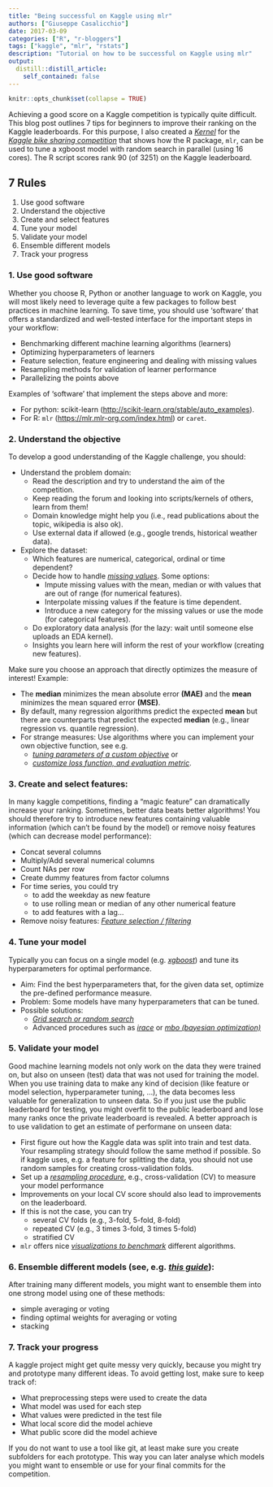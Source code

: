 ```yaml
---
title: "Being successful on Kaggle using mlr"
authors: ["Giuseppe Casalicchio"]
date: 2017-03-09
categories: ["R", "r-bloggers"]
tags: ["kaggle", "mlr", "rstats"]
description: "Tutorial on how to be successful on Kaggle using mlr"
output:
  distill::distill_article:
    self_contained: false
---
```


```r
knitr::opts_chunk$set(collapse = TRUE)
```

Achieving a good score on a Kaggle competition is typically quite difficult.
This blog post outlines 7 tips for beginners to improve their ranking on the Kaggle leaderboards.
For this purpose, I also created a [*Kernel*](https://www.kaggle.com/casalicchio/bike-sharing-demand/tuning-with-mlr)
for the [*Kaggle bike sharing competition*](https://www.kaggle.com/c/bike-sharing-demand)
that shows how the R package, `mlr`, can be used to tune a xgboost model with random search in parallel (using 16 cores). The R script scores rank 90 (of 3251) on the Kaggle leaderboard.

## 7 Rules

  1. Use good software
  2. Understand the objective
  3. Create and select features
  4. Tune your model
  5. Validate your model
  6. Ensemble different models
  7. Track your progress

### 1. Use good software

Whether you choose R, Python or another language to work on Kaggle, you will
most likely need to leverage quite a few packages to follow best practices in
machine learning. To save time, you should use 'software'
that offers a standardized and well-tested interface for the important steps
in your workflow:

  - Benchmarking different machine learning algorithms (learners)
  - Optimizing hyperparameters of learners
  - Feature selection, feature engineering and dealing with missing values
  - Resampling methods for validation of learner performance
  - Parallelizing the points above

Examples of 'software' that implement the steps above and more:

  - For python: scikit-learn (<http://scikit-learn.org/stable/auto_examples>).
  - For R: `mlr` (<https://mlr.mlr-org.com/index.html>) or `caret`.


### 2. Understand the objective

To develop a good understanding of the Kaggle challenge, you should:

  - Understand the problem domain:
    - Read the description and try to understand the aim of the competition.
    - Keep reading the forum and looking into scripts/kernels of others, learn from them!
    - Domain knowledge might help you (i.e., read publications about the topic, wikipedia is also ok).
    - Use external data if allowed (e.g., google trends, historical weather data).

  - Explore the dataset:
    - Which features are numerical, categorical, ordinal or time dependent?
    - Decide how to handle [*missing values*](https://mlr.mlr-org.com/articles/tutorial/impute.html). Some options:
        - Impute missing values with the mean, median or with values that are out of range (for numerical features).
        - Interpolate missing values if the feature is time dependent.
        - Introduce a new category for the missing values or use the mode (for categorical features).
    - Do exploratory data analysis (for the lazy: wait until someone else uploads an EDA kernel).
    - Insights you learn here will inform the rest of your workflow (creating new features).

Make sure you choose an approach that directly optimizes the measure of interest!
Example:

  - The **median** minimizes the mean absolute error **(MAE)** and
  the **mean** minimizes the mean squared error **(MSE)**.
  - By default, many regression algorithms predict the expected **mean** but there
  are counterparts that predict the expected **median**
  (e.g., linear regression vs. quantile regression).
  <!-- - Some measures use a (log-)transformation of the target  -->
  <!-- (e.g. the **RMSLE**, see [*bike sharing competition*](https://www.kaggle.com/c/bike-sharing-demand/details/evaluation)). \newline -->
  <!-- $\rightarrow$ transform the target in the same way before modeling. -->
  - For strange measures: Use algorithms where you can implement your own objective
  function, see e.g.
      - [*tuning parameters of a custom objective*](https://www.kaggle.com/casalicchio/allstate-claims-severity/tuning-the-parameter-of-a-custom-objective-1120) or
      - [*customize loss function, and evaluation metric*](https://github.com/tqchen/xgboost/tree/master/demo#features-walkthrough).


### 3. Create and select features:

In many kaggle competitions, finding a "magic feature" can dramatically increase your ranking.
Sometimes, better data beats better algorithms!
You should therefore try to introduce new features containing valuable information
(which can't be found by the model) or remove noisy features (which can decrease model performance):

  - Concat several columns
  - Multiply/Add several numerical columns
  - Count NAs per row
  - Create dummy features from factor columns
  -  For time series, you could try
      - to add the weekday as new feature
      - to use rolling mean or median of any other numerical feature
      - to add features with a lag...
  - Remove noisy features: [*Feature selection / filtering*](https://mlr.mlr-org.com/articles/tutorial/feature_selection.html)

### 4. Tune your model

Typically you can focus on a single model (e.g. [*xgboost*](https://xgboost.readthedocs.io/en/latest)) and tune its hyperparameters for optimal performance.

  - Aim:
  Find the best hyperparameters that, for the given data set, optimize the pre-defined performance measure.
  - Problem:
  Some models have many hyperparameters that can be tuned.
  - Possible solutions:
    - [*Grid search or random search*](https://mlr.mlr-org.com/articles/tutorial/devel/tune.html)
    - Advanced procedures such as [*irace*](https://mlr.mlr-org.com/articles/tutorial/devel/advanced_tune.html)
    or [*mbo (bayesian optimization)*](https://mlrMBO.mlr-org.com/articles/mlrMBO.html)

### 5. Validate your model

Good machine learning models not only work on the data they were trained on, but
also on unseen (test) data that was not used for training the model. When you use training data
to make any kind of decision (like feature or model selection, hyperparameter tuning, ...),
the data becomes less valuable for generalization to unseen data. So if you just use the public
leaderboard for testing, you might overfit to the public leaderboard and lose many ranks once the private
leaderboard is revealed.
A better approach is to use validation to get an estimate of performane on unseen data:

  - First figure out how the Kaggle data was split into train and test data. Your resampling strategy should follow the same method if possible. So if kaggle uses, e.g. a feature for splitting the data, you should not use random samples for creating cross-validation folds.
  - Set up a [*resampling procedure*](https://mlr.mlr-org.com/articles/tutorial/devel/resample.html), e.g., cross-validation (CV) to measure your model performance
  - Improvements on your local CV score should also lead to improvements on the leaderboard.
  - If this is not the case, you can try
      - several CV folds (e.g., 3-fold, 5-fold, 8-fold)
      - repeated CV (e.g., 3 times 3-fold, 3 times 5-fold)
      - stratified CV
  - `mlr` offers nice [*visualizations to benchmark*](https://mlr.mlr-org.com/articles/tutorial/devel/benchmark_experiments.html#benchmark-analysis-and-visualization) different algorithms.

### 6. Ensemble **different** models (see, e.g. [*this guide*](http://mlwave.com/kaggle-ensembling-guide)):

After training many different models, you might want to ensemble them into one strong model using one of these methods:

  - simple averaging or voting
  - finding optimal weights for averaging or voting
  - stacking

### 7. Track your progress

A kaggle project might get quite messy very quickly, because you might try and prototype
many different ideas. To avoid getting lost, make sure to keep track of:

  - What preprocessing steps were used to create the data
  - What model was used for each step
  - What values were predicted in the test file
  - What local score did the model achieve
  - What public score did the model achieve

If you do not want to use a tool like git, at least make sure you create subfolders
for each prototype. This way you can later analyse which models you might want to ensemble
or use for your final commits for the competition.
